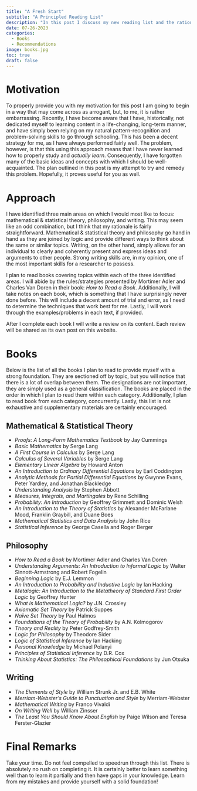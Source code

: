```yaml
---
title: "A Fresh Start" 
subtitle: "A Principled Reading List"
description: "In this post I discuss my new reading list and the rationale behind it."
date: 07-26-2023
categories: 
  - Books
  - Recommendations
image: books.jpg
toc: true
draft: false
---
```



# Motivation
To properly provide you with my motivation for this post I am going to begin in a way that may come across as arrogant, but, to me, it is rather embarrassing. Recently, I have become aware that I have, historically, not dedicated myself to learning content in a life-changing, long-term manner, and have simply been relying on my natural pattern-recognition and problem-solving skills to go through schooling. This has been a decent strategy for me, as I have always performed fairly well. The problem, however, is that this using this approach means that I have never learned how to properly study and  *actually learn*. Consequently, I have forgotten many of the basic ideas and concepts with which I should be well-acquainted. The plan outlined in this post is my attempt to try and remedy this problem. Hopefully, it proves useful for you as well.

# Approach
I have identified three main areas on which I would most like to focus: mathematical & statistical theory, philosophy, and writing. This may seem like an odd combination, but I think that my rationale is fairly straightforward. Mathematical & statistical theory and philosophy go hand in hand as they are joined by logic and provide different ways to think about the same or similar topics. Writing, on the other hand, simply allows for an individual to clearly and coherently present and express ideas and arguments to other people. Strong writing skills are, in my opinion, one of the most important skills for a researcher to possess.

I plan to read books covering topics within each of the three identified areas. I will abide by the rules/strategies presented by Mortimer Adler and Charles Van Doren in their book: *How to Read a Book*. Additionally, I will take notes on each book, which is something that I have surprisingly never done before. This will include a decent amount of trial and error, as I need to determine the techniques that work best for me. Lastly, I will work through the examples/problems in each text, if provided.

After I complete each book I will write a review on its content. Each review will be shared as its own post on this website. 

# Books
Below is the list of all the books I plan to read to provide myself with a strong foundation. They are sectioned off by topic, but you will notice that there is a lot of overlap between them. The designations are not important, they are simply used as a general classification. The books are placed in the order in which I plan to read them within each category. Additionally, I plan to read book from each category, concurrently. Lastly, this list is not exhaustive and supplementary materials are certainly encouraged.

## Mathematical & Statistical Theory
 - *Proofs: A Long-Form Mathematics Textbook* by Jay Cummings
 - *Basic Mathematics* by Serge Lang
 - *A First Course in Calculus* by Serge Lang
 - *Calculus of Several Variables* by Serge Lang
 - *Elementary Linear Algebra* by Howard Anton
 - *An Introduction to Ordinary Differential Equations* by Earl Coddington
 - *Analytic Methods for Partial Differential Equations* by Gwynne Evans, Peter Yardley, and Jonathan Blackledge
 - *Understanding Analysis* by Stephen Abbott
 - *Measures, Integrals, and Martingales* by Rene Schilling
 - *Probability: An Introduction* by Geoffrey Grimmett and Dominic Welsh
 - *An Introduction to the Theory of Statistics* by Alexander McFarlane Mood, Franklin Graybill, and Duane Boes
 - *Mathematical Statistics and Data Analysis* by John Rice
 - *Statistical Inference* by George Casella and Roger Berger
 
## Philosophy
 - *How to Read a Book* by Mortimer Adler and Charles Van Doren
 - *Understanding Arguments: An Introduction to Informal Logic* by Walter Sinnott-Armstrong and Robert Fogelin
 - *Beginning Logic* by E.J. Lemmon
 - *An Introduction to Probability and Inductive Logic* by Ian Hacking
 - *Metalogic: An Introduction to the Metatheory of Standard First Order Logic* by Geoffrey Hunter
 - *What is Mathematical Logic?*	by J.N. Crossley
 - *Axiomatic Set Theory*	by Patrick Suppes
 - *Naïve Set Theory* by Paul Halmos
 - *Foundations of the Theory of Probability* by A.N. Kolmogorov
 - *Theory and Reality* by Peter Godfrey-Smith
 - *Logic for Philosophy* by Theodore Sider
 - *Logic of Statistical Inference* by Ian Hacking
 - *Personal Knowledge* by Michael Polanyi
 - *Principles of Statistical Inference* by D.R. Cox
 - *Thinking About Statistics: The Philosophical Foundations* by Jun Otsuka

## Writing
 - *The Elements of Style* by	William Strunk Jr. and E.B. White
 - *Merriam-Webster's Guide to Punctuation and Style* by Merriam-Webster
 - *Mathematical Writing* by Franco Vivaldi
 - *On Writing Well* by William Zinsser
 - *The Least You Should Know About English* by Paige Wilson and Teresa Ferster-Glazier

# Final Remarks
Take your time. Do not feel compelled to speedrun through this list. There is absolutely no rush on completing it. It is certainly better to learn something well than to learn it partially and then have gaps in your knowledge. Learn from my mistakes and provide yourself with a solid foundation!